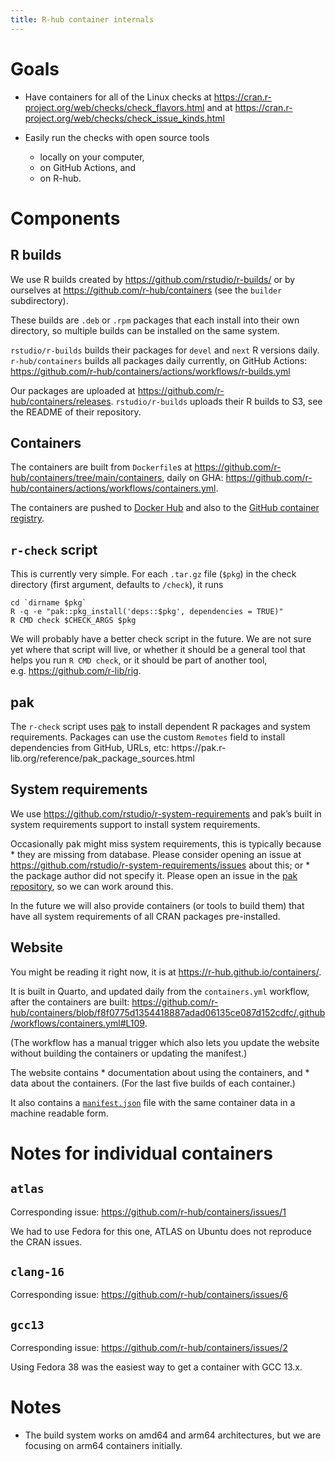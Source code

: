 ```yaml
---
title: R-hub container internals
---
```


# Goals

* Have containers for all of the Linux checks at
  <https://cran.r-project.org/web/checks/check_flavors.html> and at
  <https://cran.r-project.org/web/checks/check_issue_kinds.html>

* Easily run the checks with open source tools
  - locally on your computer,
  - on GitHub Actions, and
  - on R-hub.

# Components

## R builds

We use R builds created by <https://github.com/rstudio/r-builds/> or
by ourselves at <https://github.com/r-hub/containers> (see the `builder`
subdirectory).

These builds are `.deb` or `.rpm` packages that each install into their
own directory, so multiple builds can be installed on the same system.

`rstudio/r-builds` builds their packages for `devel` and `next` R versions
daily. `r-hub/containers` builds all packages daily currently, on GitHub
Actions:
<https://github.com/r-hub/containers/actions/workflows/r-builds.yml>

Our packages are uploaded at <https://github.com/r-hub/containers/releases>.
`rstudio/r-builds` uploads their R builds to S3, see the README of their
repository.

## Containers

The containers are built from `Dockerfile`s at
<https://github.com/r-hub/containers/tree/main/containers>, daily on GHA:
<https://github.com/r-hub/containers/actions/workflows/containers.yml>.

The containers are pushed to [Docker Hub](https://hub.docker.com/u/rhub)
and also to the [GitHub container
registry](https://github.com/orgs/r-hub/packages?repo_name=containers).

## `r-check` script

This is currently very simple. For each `.tar.gz` file (`$pkg`) in the
check directory (first argument, defaults to `/check`), it runs
```
cd `dirname $pkg`
R -q -e "pak::pkg_install('deps::$pkg', dependencies = TRUE)"
R CMD check $CHECK_ARGS	$pkg
```

We will probably have a better check script in the future. We are not sure
yet where that script will live, or whether it should be a general tool
that helps you run `R CMD check`, or it should be part of another tool,
e.g. <https://github.com/r-lib/rig>.

## pak

The `r-check` script uses [pak](https://github.com/r-lib/pak) to install
dependent R packages and system requirements. Packages can use the
custom `Remotes` field to install dependencies from GitHub, URLs, etc:
https://pak.r-lib.org/reference/pak_package_sources.html

## System requirements

We use <https://github.com/rstudio/r-system-requirements> and pak's built in
system requirements support to install system requirements.

Occasionally pak might miss system requirements, this is typically because
* they are missing from database. Please consider opening an issue at
  <https://github.com/rstudio/r-system-requirements/issues> about this; or
* the package author did not specify it. Please open an issue in the [pak
  repository](https://github.com/r-lib/pak/issues), so we can work around
  this.

In the future we will also provide containers (or tools to build them)
that have all system requirements of all CRAN packages pre-installed.

## Website

You might be reading it right now, it is at
<https://r-hub.github.io/containers/>.

It is built in Quarto, and updated daily from the `containers.yml` workflow,
after the containers are built:
<https://github.com/r-hub/containers/blob/f8f0775d1354418887adad06135ce087d152cdfc/.github/workflows/containers.yml#L109>.

(The workflow has a manual trigger which also lets you update the website
without building the containers or updating the manifest.)

The website contains
* documentation about using the containers, and
* data about the containers. (For the last five builds of each container.)

It also contains a
[`manifest.json`](https://r-hub.github.io/containers/manifest.json) file
with the same container data in a machine readable form.

# Notes for individual containers

## `atlas`

Corresponding issue: <https://github.com/r-hub/containers/issues/1>

We had to use Fedora for this one, ATLAS on Ubuntu does not reproduce
the CRAN issues.

## `clang-16`

Corresponding issue: <https://github.com/r-hub/containers/issues/6>

## `gcc13`

Corresponding issue: <https://github.com/r-hub/containers/issues/2>

Using Fedora 38 was the easiest way to get a container with GCC 13.x.

# Notes

* The build system works on amd64 and arm64 architectures, but we are
  focusing on arm64 containers initially.
